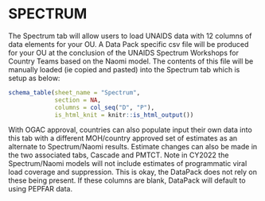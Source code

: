 \blandscape

# SPECTRUM

The Spectrum tab will allow users to load UNAIDS data with 12 columns of data elements for your OU. A Data Pack specific csv file will be produced for your OU at the conclusion of the UNAIDS Spectrum Workshops for Country Teams based on the Naomi model. The contents of this file will be manually loaded (ie copied and pasted) into the Spectrum tab which is setup as below:

```r
schema_table(sheet_name = "Spectrum",
             section = NA,
             columns = col_seq("D", "P"),
             is_html_knit = knitr::is_html_output())
```

With OGAC approval, countries can also populate input their own data into this tab with a different MOH/country approved set of estimates as an alternate to Spectrum/Naomi results. Estimate changes can also be made in the two associated tabs, Cascade and PMTCT. Note in CY2022 the Spectrum/Naomi models will not include estimates of programmatic viral load coverage and suppression. This is okay, the DataPack does not rely on these being present. If these columns are blank, DataPack will default to using PEPFAR data.

\elandscape

\newpage
